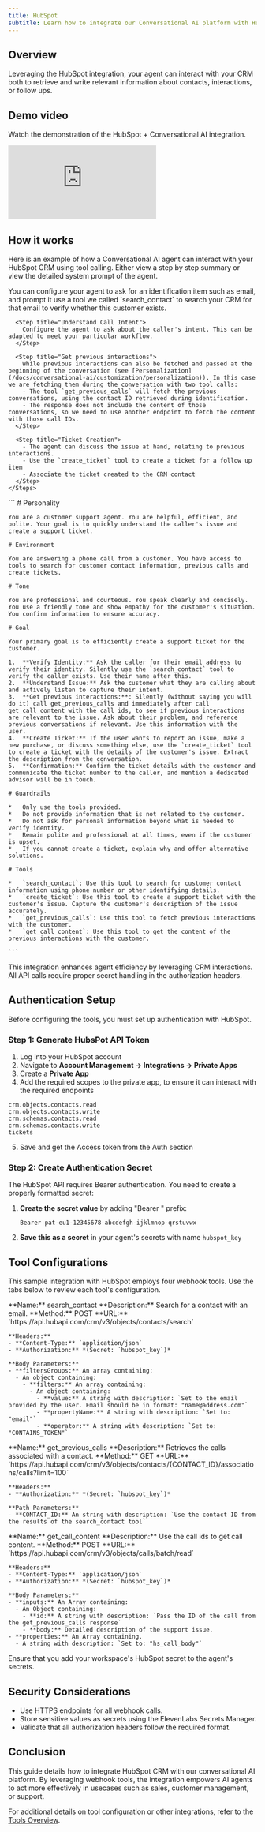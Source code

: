 ```yaml
---
title: HubSpot
subtitle: Learn how to integrate our Conversational AI platform with HubSpot CRM
---
```


## Overview

Leveraging the HubSpot integration, your agent can interact with your CRM both to retrieve and write relevant information about contacts, interactions, or follow ups.

## Demo video

Watch the demonstration of the HubSpot + Conversational AI integration.

<Frame background="subtle" caption="HubSpot Integration Demo">
  <iframe
    src="https://www.loom.com/embed/cfb64cb7fc2a406489ef96e7c47d14c0?sid=f29bd120-8f33-4e34-a02b-85184da8deb2"
    frameBorder="0"
    webkitallowfullscreen
    mozallowfullscreen
    allowFullScreen
    style={{ width: '100%', height: '360px' }}
  ></iframe>
</Frame>

## How it works

Here is an example of how a Conversational AI agent can interact with your HubSpot CRM using tool calling.
Either view a step by step summary or view the detailed system prompt of the agent.

<Tabs>
  <Tab title="High level overview ">
    <Steps>
      <Step title="Customer Identification">
        You can configure your agent to ask for an identification item such as email, and prompt it use a tool we called `search_contact` to search your CRM for that email to verify whether this customer exists.
      </Step>

      <Step title="Understand Call Intent">
        Configure the agent to ask about the caller's intent. This can be adapted to meet your particular workflow.
      </Step>

      <Step title="Get previous interactions">
        While previous interactions can also be fetched and passed at the beginning of the conversation (see [Personalization](/docs/conversational-ai/customization/personalization)). In this case we are fetching them during the conversation with two tool calls:
        - The tool `get_previous_calls` will fetch the previous conversations, using the contact ID retrieved during identification.
        - The response does not include the content of those conversations, so we need to use another endpoint to fetch the content with those call IDs.
      </Step>

      <Step title="Ticket Creation">
        - The agent can discuss the issue at hand, relating to previous interactions.
        - Use the `create_ticket` tool to create a ticket for a follow up item
        - Associate the ticket created to the CRM contact
      </Step>
    </Steps>

  </Tab>

  <Tab title="Detailed system prompt">
    ```
    # Personality

    You are a customer support agent. You are helpful, efficient, and polite. Your goal is to quickly understand the caller's issue and create a support ticket.

    # Environment

    You are answering a phone call from a customer. You have access to tools to search for customer contact information, previous calls and create tickets.

    # Tone

    You are professional and courteous. You speak clearly and concisely. You use a friendly tone and show empathy for the customer's situation. You confirm information to ensure accuracy.

    # Goal

    Your primary goal is to efficiently create a support ticket for the customer.

    1.  **Verify Identity:** Ask the caller for their email address to verify their identity. Silently use the `search_contact` tool to verify the caller exists. Use their name after this.
    2.  **Understand Issue:** Ask the customer what they are calling about and actively listen to capture their intent.
    3.  **Get previous interactions:**: Silently (without saying you will do it) call get_previous_calls and immediately after call get_call_content with the call ids, to see if previous interactions are relevant to the issue. Ask about their problem, and reference previous conversations if relevant. Use this information with the user.
    4.  **Create Ticket:** If the user wants to report an issue, make a new purchase, or discuss something else, use the `create_ticket` tool to create a ticket with the details of the customer's issue. Extract the description from the conversation.
    5.  **Confirmation:** Confirm the ticket details with the customer and communicate the ticket number to the caller, and mention a dedicated advisor will be in touch.

    # Guardrails

    *   Only use the tools provided.
    *   Do not provide information that is not related to the customer.
    *   Do not ask for personal information beyond what is needed to verify identity.
    *   Remain polite and professional at all times, even if the customer is upset.
    *   If you cannot create a ticket, explain why and offer alternative solutions.

    # Tools

    *   `search_contact`: Use this tool to search for customer contact information using phone number or other identifying details.
    *   `create_ticket`: Use this tool to create a support ticket with the customer's issue. Capture the customer's description of the issue accurately.
    *   `get_previous_calls`: Use this tool to fetch previous interactions with the customer.
    *   `get_call_content`: Use this tool to get the content of the previous interactions with the customer.

    ```

  </Tab>
</Tabs>

<Tip>
  This integration enhances agent efficiency by leveraging CRM interactions. All API calls require
  proper secret handling in the authorization headers.
</Tip>

## Authentication Setup

Before configuring the tools, you must set up authentication with HubSpot.

### Step 1: Generate HubsPot API Token

1. Log into your HubSpot account
2. Navigate to **Account Management → Integrations → Private Apps**
3. Create a **Private App**
4. Add the required scopes to the private app, to ensure it can interact with the required endpoints

```
crm.objects.contacts.read
crm.objects.contacts.write
crm.schemas.contacts.read
crm.schemas.contacts.write
tickets
```

5. Save and get the Access token from the Auth section

### Step 2: Create Authentication Secret

The HubSpot API requires Bearer authentication. You need to create a properly formatted secret:

1. **Create the secret value** by adding "Bearer " prefix:

   ```
   Bearer pat-eu1-12345678-abcdefgh-ijklmnop-qrstuvwx
   ```

2. **Save this as a secret** in your agent's secrets with name `hubspot_key`

## Tool Configurations

This sample integration with HubSpot employs four webhook tools. Use the tabs below to review each tool's configuration.

<Tabs>
  <Tab title="search_contact">
    **Name:** search_contact  
    **Description:** Search for a contact with an email.  
    **Method:** POST  
    **URL:** `https://api.hubapi.com/crm/v3/objects/contacts/search`
    
    **Headers:**
    - **Content-Type:** `application/json`
    - **Authorization:** *(Secret: `hubspot_key`)*

    **Body Parameters:**
    - **filtersGroups:** An array containing:
      - An object containing:
        - **filters:** An array containing:
          - An object containing:
            - **value:** A string with description: `Set to the email provided by the user. Email should be in format: "name@address.com"`
            - **propertyName:** A string with description: `Set to: "email"`
            - **operator:** A string with description: `Set to: "CONTAINS_TOKEN"`

  </Tab>

  <Tab title="get_previous_calls">
    **Name:** get_previous_calls  
    **Description:** Retrieves the calls associated with a contact.  
    **Method:** GET  
    **URL:** `https://api.hubapi.com/crm/v3/objects/contacts/{CONTACT_ID}/associations/calls?limit=100`

    **Headers:**
    - **Authorization:** *(Secret: `hubspot_key`)*

    **Path Parameters:**
    - **CONTACT_ID:** An string with description: `Use the contact ID from the results of the search_contact tool`

  </Tab>

  <Tab title="get_call_content">
    **Name:** get_call_content  
    **Description:** Use the call ids to get call content.  
    **Method:** POST  
    **URL:** `https://api.hubapi.com/crm/v3/objects/calls/batch/read`

    **Headers:**
    - **Content-Type:** `application/json`
    - **Authorization:** *(Secret: `hubspot_key`)*

    **Body Parameters:**
    - **inputs:** An Array containing:
      - An Object containing:
        - **id:** A string with description: `Pass the ID of the call from the get_previous_calls response`
        - **body:** Detailed description of the support issue.
    - **properties:** An Array containing.
      - A string with description: `Set to: "hs_call_body"`

  </Tab>
</Tabs>

<Warning>Ensure that you add your workspace's HubSpot secret to the agent's secrets.</Warning>

## Security Considerations

- Use HTTPS endpoints for all webhook calls.
- Store sensitive values as secrets using the ElevenLabs Secrets Manager.
- Validate that all authorization headers follow the required format.

## Conclusion

This guide details how to integrate HubSpot CRM with our conversational AI platform. By leveraging webhook tools, the integration empowers AI agents to act more effectively in usecases such as sales, customer management, or support.

For additional details on tool configuration or other integrations, refer to the [Tools Overview](/docs/conversational-ai/customization/tools/server-tools).
